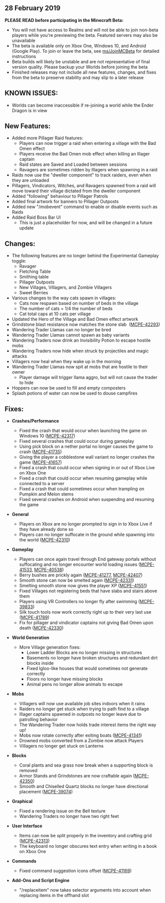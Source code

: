 ## **28 February 2019**

**PLEASE READ before participating in the Minecraft Beta:**

-   You will not have access to Realms and will not be able to join non-beta players while you're previewing the beta. Featured servers may also be unavailable
-   The beta is available only on Xbox One, Windows 10, and Android (Google Play). To join or leave the beta, see [ms/JoinMCBeta](http://aka.ms/JoinMCBeta) for detailed instructions
-   Beta builds will likely be unstable and are not representative of final version quality. Please backup your Worlds before joining the beta
-   Finished releases may not include all new features, changes, and fixes from the beta to preserve stability and may slip to a later release

## **KNOWN ISSUES:**

-   Worlds can become inaccessible if re-joining a world while the Ender Dragon is in view

## **New Features:**

-   Added more Pillager Raid features:
    -   Players can now trigger a raid when entering a village with the Bad Omen effect
    -   Players receive the Bad Omen mob effect when killing an Illager captain
    -   Raid states are Saved and Loaded between sessions 
    -   Ravagers are sometimes ridden by Illagers when spawning in a raid 
-   Raids now use the "dweller component" to track raiders, even when they are unloaded 
-   Pillagers, Vindicators, Witches, and Ravagers spawned from a raid will move toward their village dictated from the dweller component 
-   Added "following" behaviour to Pillager Patrols
-   Added final artwork for banners to Pillager Outposts 
-   Added new "/mobevent" command to enable or disable events such as Raids 
-   Added Raid Boss Bar UI 
    -   This is just a placeholder for now, and will be changed in a future update

## **Changes:**

-   The following features are no longer behind the Experimental Gameplay toggle:
    -   Ravager
    -   Fletching Table
    -   Smithing table 
    -   Pillager Outposts 
    -   New Villages, Villagers, and Zombie Villagers 
    -   Sweet Berries 
-   Various changes to the way cats spawn in villages:
    -   Cats now respawn based on number of beds in the village
    -   The number of cats = 1/4 the number of beds
    -   Cat total caps at 10 cats per village
-   Updated the Hero of the Village and Bad Omen effect artwork
-   Grindstone blast resistance now matches the stone slab  ([MCPE-42293](https://bugs.mojang.com/browse/MCPE-42293))
-   Wandering Trader Llamas can no longer be bred 
-   Wandering Trader Llamas cannot spawn as baby variants
-   Wandering Traders now drink an Invisibility Potion to escape hostile mobs
-   Wandering Traders now hide when struck by projectiles and magic attacks 
-   Villagers now heal when they wake up in the morning 
-   Wandering Trader Llamas now spit at mobs that are hostile to their owner 
    -   Player damage will trigger llama aggro, but will not cause the trader to hide
-   Hoppers can now be used to fill and empty composters 
-   Splash potions of water can now be used to douse campfires 

## **Fixes:**

-   **Crashes/Performance**
    -   Fixed the crash that would occur when launching the game on Windows 10 ([MCPE-42317](https://bugs.mojang.com/browse/MCPE-42317))
    -   Fixed several crashes that could occur during gameplay 
    -   Using pick block on a nether portal no longer causes the game to crash ([MCPE-41735](https://bugs.mojang.com/browse/MCPE-41735))
    -   Giving the player a cobblestone wall variant no longer crashes the game ([MCPE-41657](https://bugs.mojang.com/browse/MCPE-41657))
    -   Fixed a crash that could occur when signing in or out of Xbox Live on Xbox One 
    -   Fixed a crash that could occur when resuming gameplay while connected to a server 
    -   Fixed a crash that could sometimes occur when trampling on Pumpkin and Melon stems 
    -   Fixed several crashes on Android when suspending and resuming the game

-   **General**
    -   Players on Xbox are no longer prompted to sign in to Xbox Live if they have already done so
    -   Players can no longer suffocate in the ground while spawning into the world ([MCPE-42310](https://bugs.mojang.com/browse/MCPE-42310))

-   **Gameplay**
    -   Players can once again travel through End gateway portals without suffocating and no longer encounter world loading issues ([MCPE-41533](https://bugs.mojang.com/browse/MCPE-41533), [MCPE-40538](https://bugs.mojang.com/browse/MCPE-40538))
    -   Berry bushes are prickly again ([MCPE-41277](https://bugs.mojang.com/browse/MCPE-41277), [MCPE-42407](https://bugs.mojang.com/browse/MCPE-42407))
    -   Smooth stone can now be smelted again ([MCPE-42331](https://bugs.mojang.com/browse/MCPE-42331))
    -   Smelting smooth stone now gives the player XP ([MCPE-41551](https://bugs.mojang.com/browse/MCPE-41551))
    -   Fixed Villages not registering beds that have slabs and stairs above them 
    -   Players using VR Controllers no longer fly after swimming ([MCPE-39833](https://bugs.mojang.com/browse/MCPE-39833))
    -   Silk touch tools now work correctly right up to their very last use ([MCPE-41789](https://bugs.mojang.com/browse/MCPE-41789))
    -   Fix for pillager and vindicator captains not giving Bad Omen upon death ([MCPE-42330](https://bugs.mojang.com/browse/MCPE-42330))

-   **World Generation**
    -   More Village generation fixes: 
        -   Lower Ladder Blocks are no longer missing in structures
        -   Basements no longer have broken structures and redundant dirt blocks inside
        -   Fixed Igloo-like houses that would sometimes not generate correctly
        -   Floors no longer have missing blocks
        -   Animal pens no longer allow animals to escape

-   **Mobs**
    -   Villagers will now use available job sites indoors when it rains 
    -   Raiders no longer get stuck when trying to path find to a village 
    -   Illager captains spawned in outposts no longer leave due to patrolling behavior 
    -   The Wandering Trader now holds trade interest items the right way up! 
    -   Mobs now rotate correctly after exiting boats ([MCPE-41341](https://bugs.mojang.com/browse/MCPE-41341))
    -   Drowned mobs converted from a Zombie now attack Players
    -   Villagers no longer get stuck on Lanterns

-   **Blocks**
    -   Coral plants and sea grass now break when a supporting block is removed 
    -   Armor Stands and Grindstones are now craftable again ([MCPE-42350](https://bugs.mojang.com/browse/MCPE-42350))
    -   Smooth and Chiselled Quartz blocks no longer have directional placement ([MCPE-39074](https://bugs.mojang.com/browse/MCPE-39074))

-   **Graphical**
    -   Fixed a rendering issue on the Bell texture 
    -   Wandering Traders no longer have two right feet 

-   **User Interface**
    -   Items can now be split properly in the inventory and crafting grid ([MCPE-42313](https://bugs.mojang.com/browse/MCPE-42313))
    -   The keyboard no longer obscures text entry when writing in a book on Xbox One 

-   **Commands**
    -   Fixed command suggestion icons offset ([MCPE-41169](https://bugs.mojang.com/browse/MCPE-41169))

-   **Add-Ons and Script Engine**
    -   "/replaceitem" now takes selector arguments into account when replacing items in the offhand slot